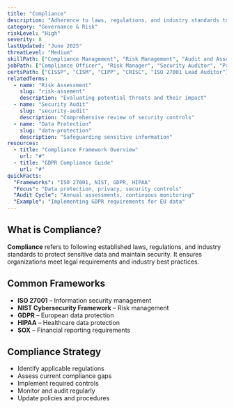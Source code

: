 ```yaml
---
title: "Compliance"
description: "Adherence to laws, regulations, and industry standards to ensure data protection and security"
category: "Governance & Risk"
riskLevel: "High"
severity: 8
lastUpdated: "June 2025"
threatLevel: "Medium"
skillPath: ["Compliance Management", "Risk Management", "Audit and Assessment", "Security Governance"]
jobPath: ["Compliance Officer", "Risk Manager", "Security Auditor", "Privacy Officer"]
certsPath: ["CISSP", "CISM", "CIPP", "CRISC", "ISO 27001 Lead Auditor"]
relatedTerms:
  - name: "Risk Assessment"
    slug: "risk-assement"
    description: "Evaluating potential threats and their impact"
  - name: "Security Audit"
    slug: "security-audit"
    description: "Comprehensive review of security controls"
  - name: "Data Protection"
    slug: "data-protection"
    description: "Safeguarding sensitive information"
resources:
  - title: "Compliance Framework Overview"
    url: "#"
  - title: "GDPR Compliance Guide"
    url: "#"
quickFacts:
  "Frameworks": "ISO 27001, NIST, GDPR, HIPAA"
  "Focus": "Data protection, privacy, security controls"
  "Audit Cycle": "Annual assessments, continuous monitoring"
  "Example": "Implementing GDPR requirements for EU data"
---
```


## What is Compliance?

**Compliance** refers to following established laws, regulations, and industry standards to protect sensitive data and maintain security. It ensures organizations meet legal requirements and industry best practices.

## Common Frameworks

- **ISO 27001** – Information security management
- **NIST Cybersecurity Framework** – Risk management
- **GDPR** – European data protection
- **HIPAA** – Healthcare data protection
- **SOX** – Financial reporting requirements

## Compliance Strategy

- Identify applicable regulations
- Assess current compliance gaps
- Implement required controls
- Monitor and audit regularly
- Update policies and procedures
